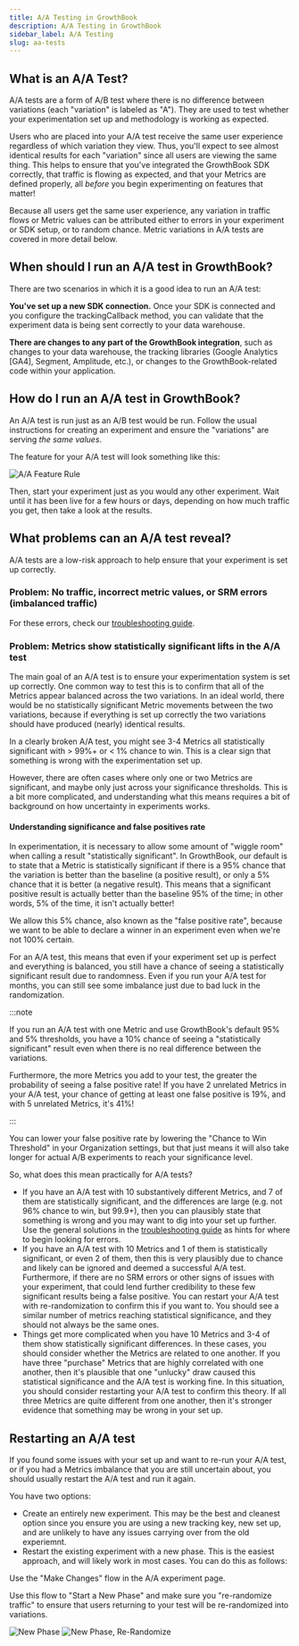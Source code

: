```yaml
---
title: A/A Testing in GrowthBook
description: A/A Testing in GrowthBook
sidebar_label: A/A Testing
slug: aa-tests
---
```


## What is an A/A Test?

A/A tests are a form of A/B test where there is no difference between variations (each "variation" is labeled as "A"). They are used to test whether your experimentation set up and methodology is working as expected.

Users who are placed into your A/A test receive the same user experience regardless of which variation they view. Thus, you'll expect to see almost identical results for each "variation" since all users are viewing the same thing. This helps to ensure that you've integrated the GrowthBook SDK correctly, that traffic is flowing as expected, and that your Metrics are defined properly, all _before_ you begin experimenting on features that matter!

Because all users get the same user experience, any variation in traffic flows or Metric values can be attributed either to errors in your experiment or SDK setup, or to random chance. Metric variations in A/A tests are covered in more detail below.

## When should I run an A/A test in GrowthBook?

There are two scenarios in which it is a good idea to run an A/A test:

**You've set up a new SDK connection.** Once your SDK is connected and you configure the trackingCallback method, you can validate that the experiment data is being sent correctly to your data warehouse.

**There are changes to any part of the GrowthBook integration**, such as changes to your data warehouse, the tracking libraries (Google Analytics [GA4], Segment, Amplitude, etc.), or changes to the GrowthBook-related code within your application.

## How do I run an A/A test in GrowthBook?

An A/A test is run just as an A/B test would be run. Follow the usual instructions for creating an experiment and ensure the "variations" are serving _the same values_.

The feature for your A/A test will look something like this:

![A/A Feature Rule](/images/aa-feature-rule.png)

Then, start your experiment just as you would any other experiment. Wait until it has been live for a few hours or days, depending on how much traffic you get, then take a look at the results.

## What problems can an A/A test reveal?

A/A tests are a low-risk approach to help ensure that your experiment is set up correctly.

### Problem: No traffic, incorrect metric values, or SRM errors (imbalanced traffic)

For these errors, check our [troubleshooting guide](/kb/experiments/troubleshooting-experiments).

### Problem: Metrics show statistically significant lifts in the A/A test

The main goal of an A/A test is to ensure your experimentation system is set up correctly. One common way to test this is to confirm that all of the Metrics appear balanced across the two variations. In an ideal world, there would be no statistically significant Metric movements between the two variations, because if everything is set up correctly the two variations should have produced (nearly) identical results.

In a clearly broken A/A test, you might see 3-4 Metrics all statistically significant with > 99%+ or < 1%
chance to win. This is a clear sign that something is wrong with the experimentation set up.

However, there are often cases where only one or two Metrics are significant, and maybe only just across your significance thresholds. This is a bit more complicated, and understanding what this means requires a bit of background on how uncertainty in experiments works.

#### Understanding significance and false positives rate

In experimentation, it is necessary to allow some amount of "wiggle room" when calling a result "statistically significant". In GrowthBook, our default is to state that a Metric is statistically significant if there is a 95% chance that the variation is better than the baseline (a positive result), or only a 5% chance that it is better (a negative result). This means that a significant positive result is actually better than the baseline 95% of the time; in other words, 5% of the time, it isn't actually better!

We allow this 5% chance, also known as the "false positive rate", because we want to be able to declare a winner in an experiment even when we're not 100% certain.

For an A/A test, this means that even if your experiment set up is perfect and everything is balanced, you still have a chance of seeing a statistically significant result due to randomness. Even if you run your A/A test for months, you can still see some imbalance just due to bad luck in the randomization.

:::note

If you run an A/A test with one Metric and use GrowthBook's default 95% and 5% thresholds, you have a 10% chance of seeing a "statistically significant" result even when there is no real difference between the variations.

Furthermore, the more Metrics you add to your test, the greater the probability of seeing a false positive rate! If you have 2 unrelated Metrics in your A/A test, your chance of getting at least one false positive is 19%, and with 5 unrelated Metrics, it's 41%!

:::

You can lower your false positive rate by lowering the "Chance to Win Threshold" in your Organization settings, but that just means it will also take longer for actual A/B experiments to reach your significance level.

So, what does this mean practically for A/A tests?

- If you have an A/A test with 10 substantively different Metrics, and 7 of them are statistically significant, and the differences are large (e.g. not 96% chance to win, but 99.9+), then you can plausibly state that something is wrong and you may want to dig into your set up further. Use the general solutions in the [troubleshooting guide](/kb/experiments/troubleshooting-experiments) as hints for where to begin looking for errors.
- If you have an A/A test with 10 Metrics and 1 of them is statistically significant, or even 2 of them, then this is very plausibly due to chance and likely can be ignored and deemed a successful A/A test. Furthermore, if there are no SRM errors or other signs of issues with your experiment, that could lend further credibility to these few significant results being a false positive. You can restart your A/A test with re-randomization to confirm this if you want to. You should see a similar number of metrics reaching statistical significance, and they should not always be the same ones.
- Things get more complicated when you have 10 Metrics and 3-4 of them show statistically significant differences. In these cases, you should consider whether the Metrics are related to one another. If you have three "purchase" Metrics that are highly correlated with one another, then it's plausible that one "unlucky" draw caused this statistical significance and the A/A test is working fine. In this situation, you should consider restarting your A/A test to confirm this theory. If all three Metrics are quite different from one another, then it's stronger evidence that something may be wrong in your set up.

## Restarting an A/A test

If you found some issues with your set up and want to re-run your A/A test, or if you had a Metrics imbalance that you are still uncertain about, you should usually restart the A/A test and run it again.

You have two options:

- Create an entirely new experiment. This may be the best and cleanest option since you ensure you are using a new tracking key, new set up, and are unlikely to have any issues carrying over from the old experiemnt.
- Restart the existing experiment with a new phase. This is the easiest approach, and will likely work in most cases. You can do this as follows:

Use the "Make Changes" flow in the A/A experiment page.

Use this flow to "Start a New Phase" and make sure you "re-randomize traffic" to ensure that users returning to your test will be re-randomized into variations.

![New Phase](/images/new-phase.png)
![New Phase, Re-Randomize](/images/new-phase-rerandomize.png)
